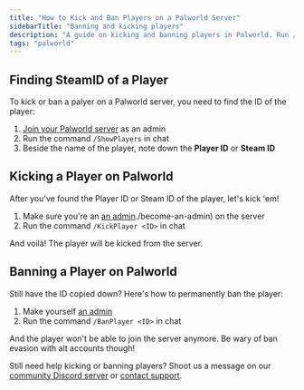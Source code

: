 ```yaml
---
title: "How to Kick and Ban Players on a Palworld Server"
sidebarTitle: "Banning and kicking players"
description: "A guide on kicking and banning players in Palworld. Run /KickPlayer <ID> or /BanPlayer <ID> in chat."
tags: "palworld"
---
```


## Finding SteamID of a Player
To kick or ban a palyer on a Palworld server, you need to find the ID of the player:

1. [Join your Palworld server](./join-server) as an admin
2. Run the command `/ShowPlayers` in chat
3. Beside the name of the player, note down the **Player ID** or **Steam ID**

## Kicking a Player on Palworld
After you've found the Player ID or Steam ID of the player, let's kick 'em!

1. Make sure you're an [an admin]()./become-an-admin) on the server
2. Run the command `/KickPlayer <ID>` in chat

And voilà! The player will be kicked from the server.

## Banning a Player on Palworld
Still have the ID copied down? Here's how to permanently ban the player:

1. Make yourself [an admin](./become-an-admin)
2. Run the command `/BanPlayer <ID>` in chat

And the player won't be able to join the server anymore. Be wary of ban evasion with alt accounts though!

Still need help kicking or banning players? Shoot us a message on our
[community Discord server](https://berrybyte.net/discord) or [contact support](https://berrybyte.net/support).